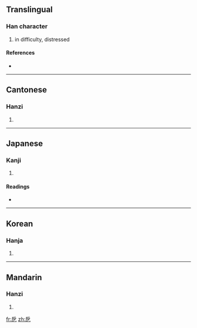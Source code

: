 ==Translingual==

===Han character===
{{Han char|rn=63|rad=戶|as=01|sn=5|four=|canj=竹尸弓 (HSN), 戈尸弓 (ISN)}}

# in difficulty, distressed

====References====
* {{Han ref|kx=0415.010|dkj=11697|dj=0759.040|hdz=32257.030|uh=6239|ud=25145}}

----

==Cantonese==

===Hanzi===
{{yue-hanzi|jyut=|y=ak1}}

# {{defn|Cantonese|sort=戶01}}

----

==Japanese==

===Kanji===
{{ja-kanji|grade=|rs=戶01}}

# {{defn|Japanese|sort=戶01}}

====Readings====
* {{ja-readings|on=[[あく]] (aku), [[せく]] (seku)|kun=[[せまい]] (semai)}}

----

==Korean==

===Hanja===
{{ko-hanja|hangeul=액|eumhun=|rv=aek|mr=aek|y=ayk}}

# {{defn|Korean|sort=戶01}}

----

==Mandarin==

===Hanzi===
{{cmn-hanzi|pin=[[è]] ([[e4]])|wg=o<sup>4</sup>}}

# {{defn|Mandarin|sort=戶01}}

[[fr:戹]]
[[zh:戹]]
